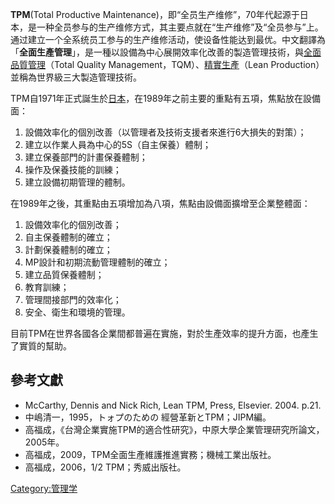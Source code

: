'''TPM'''(Total Productive Maintenance)，即“全员生产维修”，70年代起源于日本，是一种全员参与的生产维修方式，其主要点就在“生产维修”及“全员参与”上。通过建立一个全系统员工参与的生产维修活动，使设备性能达到最优。中文翻譯為「'''全面生產管理'''」，是一種以設備為中心展開效率化改善的製造管理技術，與[[全面品質管理|全面品質管理]]（Total Quality Management，TQM）、[[精實生產|精實生產]]（Lean Production）並稱為世界級三大製造管理技術。

TPM自1971年正式誕生於[[日本|日本]]，在1989年之前主要的重點有五項，焦點放在設備面：
#設備效率化的個別改善（以管理者及技術支援者來進行6大損失的對策）；
#建立以作業人員為中心的5S（自主保養）體制；
#建立保養部門的計畫保養體制；
#操作及保養技能的訓練；
#建立設備初期管理的體制。
在1989年之後，其重點由五項增加為八項，焦點由設備面擴增至企業整體面：
#設備效率化的個別改善；
#自主保養體制的確立；
#計劃保養體制的確立；
#MP設計和初期流動管理體制的確立；
#建立品質保養體制；
#教育訓練；
#管理間接部門的效率化；
#安全、衛生和環境的管理。

目前TPM在世界各國各企業間都普遍在實施，對於生產效率的提升方面，也產生了實質的幫助。

== 參考文獻 ==

*McCarthy, Dennis and Nick Rich, Lean TPM, Press, Elsevier. 2004. p.21.
*中嶋清一，1995，トォプのための 經營革新とTPM；JIPM編。
*高福成，《台灣企業實施TPM的適合性研究》，中原大學企業管理研究所論文，2005年。
*高福成，2009，TPM全面生產維護推進實務；機械工業出版社。
*高福成，2006，1/2 TPM；秀威出版社。

[[Category:管理学|Category:管理学]]